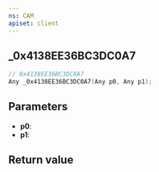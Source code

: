 ```yaml
---
ns: CAM
apiset: client
---
```

## _0x4138EE36BC3DC0A7

```c
// 0x4138EE36BC3DC0A7
Any _0x4138EE36BC3DC0A7(Any p0, Any p1);
```


## Parameters
* **p0**:
* **p1**:

## Return value